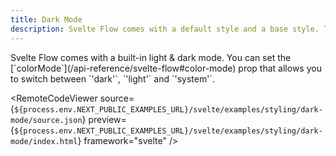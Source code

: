```yaml
---
title: Dark Mode
description: Svelte Flow comes with a default style and a base style. This example shows how the base style looks.
---
```



<ExampleLayout>
Svelte Flow comes with a built-in light & dark mode. You can set the [`colorMode`](/api-reference/svelte-flow#color-mode) prop that allows you to switch between `'dark'`, `'light'` and `'system'`.

<RemoteCodeViewer
  source={`${process.env.NEXT_PUBLIC_EXAMPLES_URL}/svelte/examples/styling/dark-mode/source.json`}
  preview={`${process.env.NEXT_PUBLIC_EXAMPLES_URL}/svelte/examples/styling/dark-mode/index.html`}
  framework="svelte"
/>
</ExampleLayout>
